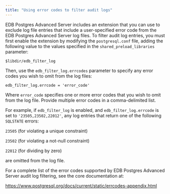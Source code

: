 ```yaml
---
title: "Using error codes to filter audit logs"
---
```


<div id="using_error_codes_to_filter_audit_logs" class="registered_link"></div>

EDB Postgres Advanced Server includes an extension that you can use to exclude log file entries that include a user-specified error code from the EDB Postgres Advanced Server log files. To filter audit log entries, you must first enable the extension by modifying the `postgresql.conf` file, adding the following value to the values specified in the `shared_preload_libraries` parameter:

```text
$libdir/edb_filter_log
```

Then, use the `edb_filter_log.errcodes` parameter to specify any error codes you wish to omit from the log files:

```text
edb_filter_log.errcode = 'error_code'
```

Where `error_code` specifies one or more error codes that you wish to omit from the log file. Provide multiple error codes in a comma-delimited list.

For example, if `edb_filter_log` is enabled, and `edb_filter_log.errcode` is set to `'23505,23502,22012'`, any log entries that return one of the following `SQLSTATE` errors:

`23505` (for violating a unique constraint)

`23502` (for violating a not-null constraint)

`22012` (for dividing by zero)

are omitted from the log file.

For a complete list of the error codes supported by EDB Postgres Advanced Server audit log filtering, see the core documentation at:

<https://www.postgresql.org/docs/current/static/errcodes-appendix.html>
